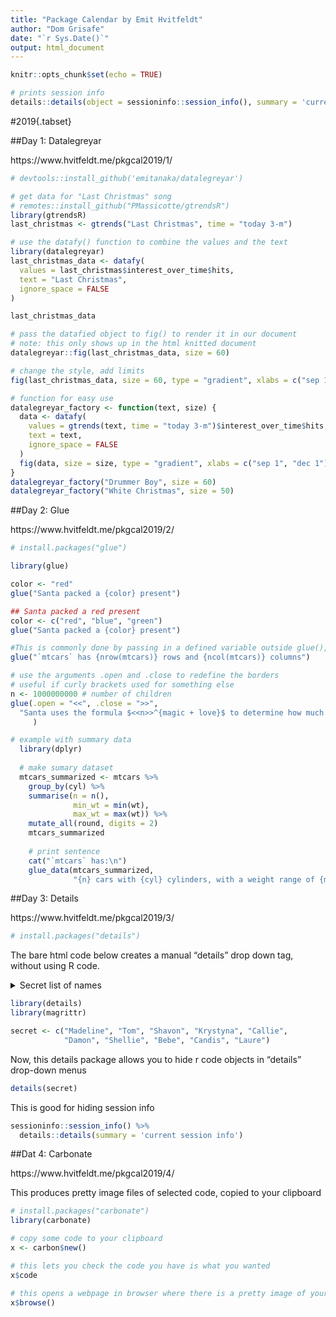 ```yaml
---
title: "Package Calendar by Emit Hvitfeldt"
author: "Dom Grisafe"
date: "`r Sys.Date()`"
output: html_document
---
```


```r
knitr::opts_chunk$set(echo = TRUE)
```

```r
# prints session info
details::details(object = sessioninfo::session_info(), summary = 'current session info')
```

#2019{.tabset}

##Day 1: Datalegreyar

https://www.hvitfeldt.me/pkgcal2019/1/

```r
# devtools::install_github('emitanaka/datalegreyar')

# get data for "Last Christmas" song
# remotes::install_github("PMassicotte/gtrendsR")
library(gtrendsR)
last_christmas <- gtrends("Last Christmas", time = "today 3-m")

# use the datafy() function to combine the values and the text
library(datalegreyar)
last_christmas_data <- datafy(
  values = last_christmas$interest_over_time$hits,
  text = "Last Christmas",
  ignore_space = FALSE
)

last_christmas_data

# pass the datafied object to fig() to render it in our document
# note: this only shows up in the html knitted document
datalegreyar::fig(last_christmas_data, size = 60)

# change the style, add limits
fig(last_christmas_data, size = 60, type = "gradient", xlabs = c("sep 1", "dec 1"))

# function for easy use
datalegreyar_factory <- function(text, size) {
  data <- datafy(
    values = gtrends(text, time = "today 3-m")$interest_over_time$hits,
    text = text,
    ignore_space = FALSE
  )
  fig(data, size = size, type = "gradient", xlabs = c("sep 1", "dec 1"))
}
datalegreyar_factory("Drummer Boy", size = 60) 
datalegreyar_factory("White Christmas", size = 50)
```

##Day 2: Glue

https://www.hvitfeldt.me/pkgcal2019/2/

```r
# install.packages("glue")

library(glue)

color <- "red"
glue("Santa packed a {color} present")

## Santa packed a red present
color <- c("red", "blue", "green")
glue("Santa packed a {color} present")

#This is commonly done by passing in a defined variable outside glue(), but remember that any expression can be passed to glue().
glue("`mtcars` has {nrow(mtcars)} rows and {ncol(mtcars)} columns")

# use the arguments .open and .close to redefine the borders
# useful if curly brackets used for something else
n <- 1000000000 # number of children
glue(.open = "<<", .close = ">>",
  "Santa uses the formula $<<n>>^{magic + love}$ to determine how much sugar to give to the elfs."
     )

# example with summary data
  library(dplyr)
  
  # make sumary dataset
  mtcars_summarized <- mtcars %>%
    group_by(cyl) %>%
    summarise(n = n(),
              min_wt = min(wt),
              max_wt = max(wt)) %>%
    mutate_all(round, digits = 2)
    mtcars_summarized
  
    # print sentence
    cat("`mtcars` has:\n")
    glue_data(mtcars_summarized,
              "{n} cars with {cyl} cylinders, with a weight range of {min_wt*1000}-{max_wt*1000} lbs")
```

##Day 3: Details

https://www.hvitfeldt.me/pkgcal2019/3/

```r
# install.packages("details")
```

The bare html code below creates a manual "details" drop down tag, without using R code.

<details>

 <summary>Secret list of names</summary>
 
 Aura
 
 Dona
 
 Danyelle
 
 Maribel
 
 Evonne
 
 Elly
 
 Joye
 
 Monet
 
 Donny
 
 Georgeanna
 
</details>

```r
library(details)
library(magrittr)

secret <- c("Madeline", "Tom", "Shavon", "Krystyna", "Callie",
            "Damon", "Shellie", "Bebe", "Candis", "Laure")
```

Now, this details package allows you to hide r code objects in "details" drop-down menus

```r
details(secret)
```

This is good for hiding session info

```r
sessioninfo::session_info() %>%
  details::details(summary = 'current session info')
```


##Dat 4: Carbonate

https://www.hvitfeldt.me/pkgcal2019/4/

This produces pretty image files of selected code, copied to your clipboard

```r
# install.packages("carbonate")
library(carbonate)

# copy some code to your clipboard
x <- carbon$new()

# this lets you check the code you have is what you wanted
x$code

# this opens a webpage in browser where there is a pretty image of your code, which can then be downloaded
x$browse()
```

